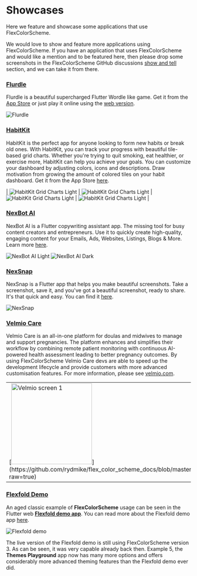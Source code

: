 # Showcases

Here we feature and showcase some applications that use FlexColorScheme.

We would love to show and feature more applications using FlexColorScheme. If you have an application that uses FlexColorScheme and would like a mention and to be featured here, then please drop some screenshots in the FlexColorScheme GitHub discussions [show and tell](https://github.com/rydmike/flex_color_scheme/discussions/categories/show-and-tell) section, and we can take it from there.

### [Flurdle](https://flurdle.momar.me)

Flurdle is a beautiful supercharged Flutter Wordle like game. Get it from the [App Store](https://apps.apple.com/app/id1618767506) or just play it online using the [web version](https://flurdle.momar.me).

<Image src="https://github.com/rydmike/flex_color_scheme_docs/blob/master/docs/images/flurdle.png?raw=true" zoom alt="Flurdle" caption="Flurdle s supercharged Flutter Wordle" />

### [HabitKit](https://apps.apple.com/vg/app/habit-tracker-habitkit/id6443918070)

HabitKit is the perfect app for anyone looking to form new habits or break old ones. With HabitKit, you can track your progress with beautiful tile-based grid charts. Whether you're trying to quit smoking, eat healthier, or exercise more, HabitKit can help you achieve your goals. You can customize your dashboard by adjusting colors, icons and descriptions. Draw motivation from growing the amount of colored tiles on your habit dashboard. Get it from the App Store [here](https://apps.apple.com/vg/app/habit-tracker-habitkit/id6443918070).

| <Image src="https://github.com/rydmike/flex_color_scheme_docs/blob/master/docs/images/HabitKit1.webp?raw=true" zoom alt="HabitKit Grid Charts Light" caption="Grid Charts" /> | <Image src="https://github.com/rydmike/flex_color_scheme_docs/blob/master/docs/images/HabitKit2.webp?raw=true" zoom alt="HabitKit Grid Charts Light" caption="Grid Charts" /> | <Image src="https://github.com/rydmike/flex_color_scheme_docs/blob/master/docs/images/HabitKit3.webp?raw=true" zoom alt="HabitKit Grid Charts Light" caption="Grid Charts" /> | <Image src="https://github.com/rydmike/flex_color_scheme_docs/blob/master/docs/images/HabitKit4.webp?raw=true" zoom alt="HabitKit Grid Charts Light" caption="Grid Charts" /> |

### [NexBot AI](https://nexbot.ai)

NexBot AI is a Flutter copywriting assistant app. The missing tool for busy content creators and entrepreneurs. Use it to quickly create high-quality, engaging content for your Emails, Ads, Websites, Listings, Blogs & More. Learn more [here](https://nexbot.ai).

<Image src="https://github.com/rydmike/flex_color_scheme_docs/blob/master/docs/images/NexBotAiLight.png?raw=true" zoom alt="NexBot AI Light" caption="NexBot AI in a light theme made with FlexColorScheme" />

<Image src="https://github.com/rydmike/flex_color_scheme_docs/blob/master/docs/images/NexBotAiDark.png?raw=true" zoom alt="NexBot AI Dark" caption="NexBot AI in a dark theme made with FlexColorScheme" />


### [NexSnap](https://www.nexsnap.app)

NexSnap is a Flutter app that helps you make beautiful screenshots. Take a screenshot, save it, and you've got a beautiful screenshot, ready to share. It's that quick and easy. You can find it [here](https://www.nexsnap.app).

<Image src="https://github.com/rydmike/flex_color_scheme_docs/blob/master/docs/images/NexSnap.png?raw=true" zoom alt="NexSnap" caption="NexSnap in a dark theme made with FlexColorScheme" />

### [Velmio Care](https://velmio.com/care)

Velmio Care is an all-in-one platform for doulas and midwives to manage and support pregnancies. The platform enhances and simplifies their workflow by combining remote patient monitoring with continuous AI-powered health assessment leading to better pregnancy outcomes. By using FlexColorScheme Velmio Care devs are able to speed up the development lifecycle and provide customers with more advanced customisation features. For more information, please see [velmio.com](https://velmio.com/).

<table>
  <tr>
    <td>[<img src="https://github.com/rydmike/flex_color_scheme_docs/blob/master/docs/images/velmio1.png?raw=true" alt="Velmio screen 1" width="220"/>](https://github.com/rydmike/flex_color_scheme_docs/blob/master/docs/images/velmio1.png?raw=true)</td>
    <td>&nbsp;</td>
    <td>[<img src="https://github.com/rydmike/flex_color_scheme_docs/blob/master/docs/images/velmio2.png?raw=true" alt="Velmio screen 2" width="220"/>](https://github.com/rydmike/flex_color_scheme_docs/blob/master/docs/images/velmio2.png?raw=true)</td>
    <td>&nbsp;</td>
    <td>[<img src="https://github.com/rydmike/flex_color_scheme_docs/blob/master/docs/images/velmio3.png?raw=true" alt="Velmio screen 3" width="220"/>](https://github.com/rydmike/flex_color_scheme_docs/blob/master/docs/images/velmio3.png?raw=true)</td>
    <td>&nbsp;</td>
    <td>[<img src="https://github.com/rydmike/flex_color_scheme_docs/blob/master/docs/images/velmio4.png?raw=true" alt="Velmio screen 3" width="220"/>](https://github.com/rydmike/flex_color_scheme_docs/blob/master/docs/images/velmio4.png?raw=true)</td>
  </tr>
</table>

### [Flexfold Demo](https://rydmike.com/demoflexfold)

An aged classic example of **FlexColorScheme** usage can be seen in the Flutter web [**Flexfold demo app**](https://rydmike.com/demoflexfold). You can read more about the Flexfold demo app [here](https://rydmike.com/flexfold).

<Image src="https://rydmike.com/assets/FoldTheme1.gif?raw=true" zoom alt="Flexfold demo" caption="Flexfold demo" />

The live version of the Flexfold demo is still using FlexColorScheme version 3. As can be seen, it was very capable already back then. Example 5, the **Themes Playground** app now has many more options and offers considerably more advanced theming features than the Flexfold demo ever did.
